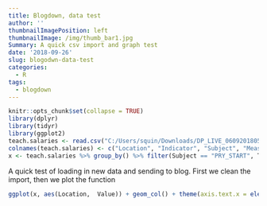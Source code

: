 ```yaml
---
title: Blogdown, data test
author: ''
thumbnailImagePosition: left
thumbnailImage: /img/thumb_bar1.jpg
Summary: A quick csv import and graph test
date: '2018-09-26'
slug: blogodwn-data-test
categories:
  - R
tags:
  - blogdown
---
```


```r
knitr::opts_chunk$set(collapse = TRUE)
library(dplyr)
library(tidyr)
library(ggplot2)
teach.salaries <- read.csv("C:/Users/squin/Downloads/DP_LIVE_06092018050003186.csv")
colnames(teach.salaries) <- c("Location", "Indicator", "Subject", "Measure", "Frequency", "Time", "Value", "Flag Codes")
x <- teach.salaries %>% group_by() %>% filter(Subject == "PRY_START", Time == 2015)  %>% select(Location, Time, Value)
```

A quick test of loading in new data and sending to blog.  First we clean the import, then we plot the function


```r

ggplot(x, aes(Location,  Value)) + geom_col() + theme(axis.text.x = element_text(angle = 45))
```